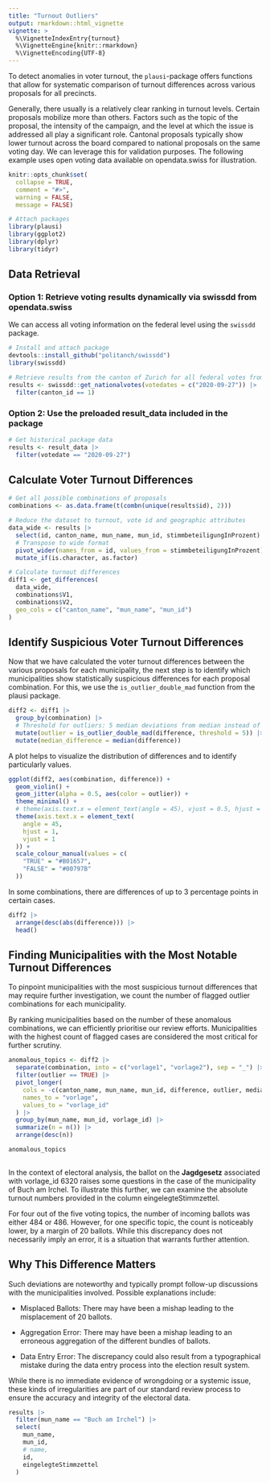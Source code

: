 ```yaml
---
title: "Turnout Outliers"
output: rmarkdown::html_vignette
vignette: >
  %\VignetteIndexEntry{turnout}
  %\VignetteEngine{knitr::rmarkdown}
  %\VignetteEncoding{UTF-8}
---
```



To detect anomalies in voter turnout, the `plausi`-package offers functions that allow for systematic comparison of turnout differences across various proposals for all precincts.

Generally, there usually is a relatively clear ranking in turnout levels. Certain proposals mobilize more than others. Factors such as the topic of the proposal, the intensity of the campaign, and the level at which the issue is addressed all play a significant role. Cantonal proposals typically show lower turnout across the board compared to national proposals on the same voting day. We can leverage this for validation purposes. The following example uses open voting data available on opendata.swiss for illustration.

```r

knitr::opts_chunk$set(
  collapse = TRUE,
  comment = "#>",
  warning = FALSE, 
  message = FALSE)

```

```r

# Attach packages
library(plausi)
library(ggplot2)
library(dplyr)
library(tidyr)

```

## Data Retrieval

### Option 1: Retrieve voting results dynamically via swissdd from opendata.swiss
We can access all voting information on the federal level using the `swissdd` package.

```r

# Install and attach package
devtools::install_github("politanch/swissdd")
library(swissdd)

# Retrieve results from the canton of Zurich for all federal votes from 2020-09-27
results <- swissdd::get_nationalvotes(votedates = c("2020-09-27")) |> 
  filter(canton_id == 1)

```

### Option 2: Use the preloaded result_data included in the package 

```r

# Get historical package data
results <- result_data |> 
  filter(votedate == "2020-09-27")

```

## Calculate Voter Turnout Differences

```r

# Get all possible combinations of proposals
combinations <- as.data.frame(t(combn(unique(results$id), 2)))

# Reduce the dataset to turnout, vote id and geographic attributes
data_wide <- results |> 
  select(id, canton_name, mun_name, mun_id, stimmbeteiligungInProzent) |> 
  # Transpose to wide format
  pivot_wider(names_from = id, values_from = stimmbeteiligungInProzent) |> 
  mutate_if(is.character, as.factor)

# Calculate turnout differences
diff1 <- get_differences(
  data_wide, 
  combinations$V1, 
  combinations$V2, 
  geo_cols = c("canton_name", "mun_name", "mun_id")
)

```

## Identify Suspicious Voter Turnout Differences

Now that we have calculated the voter turnout differences between the various proposals for each municipality, the next step is to identify which municipalities show statistically suspicious differences for each proposal combination. For this, we use the `is_outlier_double_mad` function from the plausi package.

```r

diff2 <- diff1 |> 
  group_by(combination) |> 
  # Threshold for outliers: 5 median deviations from median instead of 3.5
  mutate(outlier = is_outlier_double_mad(difference, threshold = 5)) |> 
  mutate(median_difference = median(difference))

```

A plot helps to visualize the distribution of differences and to identify particularly  values.

```r

ggplot(diff2, aes(combination, difference)) +
  geom_violin() +
  geom_jitter(alpha = 0.5, aes(color = outlier)) +
  theme_minimal() +
  # theme(axis.text.x = element_text(angle = 45), vjust = 0.5, hjust = 1) +
  theme(axis.text.x = element_text(
    angle = 45, 
    hjust = 1, 
    vjust = 1
  )) +
  scale_colour_manual(values = c(
    "TRUE" = "#B01657",
    "FALSE" = "#00797B"
  ))

```

In some combinations, there are differences of up to 3 percentage points in certain cases.

```r

diff2 |> 
  arrange(desc(abs(difference))) |> 
  head()

```

## Finding Municipalities with the Most Notable Turnout Differences

To pinpoint municipalities with the most suspicious turnout differences that may require further investigation, we count the number of flagged outlier combinations for each municipality.

By ranking municipalities based on the number of these anomalous combinations, we can efficiently prioritise our review efforts. Municipalities with the highest count of flagged cases are considered the most critical for further scrutiny.

```r

anomalous_topics <- diff2 |> 
  separate(combination, into = c("vorlage1", "vorlage2"), sep = "_") |> 
  filter(outlier == TRUE) |> 
  pivot_longer(
    cols = -c(canton_name, mun_name, mun_id, difference, outlier, median_difference), 
    names_to = "vorlage", 
    values_to = "vorlage_id"
  ) |> 
  group_by(mun_name, mun_id, vorlage_id) |> 
  summarize(n = n()) |> 
  arrange(desc(n))

anomalous_topics
  
```

In the context of electoral analysis, the ballot on the __Jagdgesetz__ associated with vorlage_id 6320 raises some questions in the case of the municipality of Buch am Irchel. To illustrate this further, we can examine the absolute turnout numbers provided in the column eingelegteStimmzettel.

For four out of the five voting topics, the number of incoming ballots was either 484 or 486. However, for one specific topic, the count is noticeably lower, by a margin of 20 ballots. While this discrepancy does not necessarily imply an error, it is a situation that warrants further attention.

## Why This Difference Matters

Such deviations are noteworthy and typically prompt follow-up discussions with the municipalities involved. Possible explanations include:

- Misplaced Ballots: There may have been a mishap leading to the misplacement of 20 ballots.

- Aggregation Error: There may have been a mishap leading to an erroneous aggregation of the different bundles of ballots.

- Data Entry Error: The discrepancy could also result from a typographical mistake during the data entry process into the election result system.

While there is no immediate evidence of wrongdoing or a systemic issue, these kinds of irregularities are part of our standard review process to ensure the accuracy and integrity of the electoral data.

```r

results |> 
  filter(mun_name == "Buch am Irchel") |> 
  select(
    mun_name, 
    mun_id, 
    # name, 
    id, 
    eingelegteStimmzettel
  )

```
